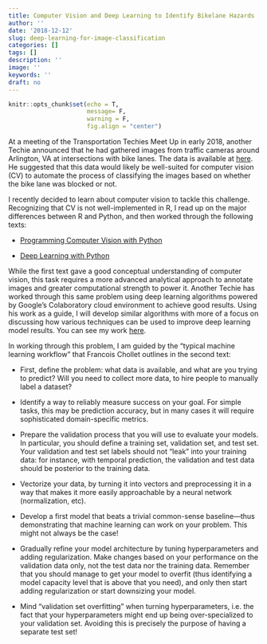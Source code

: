 ```yaml
---
title: Computer Vision and Deep Learning to Identify Bikelane Hazards
author: ''
date: '2018-12-12'
slug: deep-learning-for-image-classification
categories: []
tags: []
description: ''
image: ''
keywords: ''
draft: no
---
```


```r
knitr::opts_chunk$set(echo = T,
                      message= F, 
                      warning = F,
                      fig.align = "center")

```

At a meeting of the Transportation Techies Meet Up in early 2018, another Techie announced that he had gathered images from traffic cameras around Arlington, VA at intersections with bike lanes. The data is available at [here](http://parkingdirty.com/). He suggested that this data would likely be well-suited for computer vision (CV) to automate the process of classifying the images based on whether the bike lane was blocked or not. 

I recently decided to learn about computer vision to tackle this challenge. Recognizing that CV is not well-implemented in R, I read up on the major differences between R and Python, and then worked through the following texts:

* [Programming Computer Vision with Python](http://programmingcomputervision.com/downloads/ProgrammingComputerVision_CCdraft.pdf)

* [Deep Learning with Python](https://www.manning.com/books/deep-learning-with-python)

While the first text gave a good conceptual understanding of computer vision, this task requires a more advanced analytical approach to annotate images and greater computational strength to power it. Another Techie has worked through this same problem using deep learning algorithms powered by Google's Colaboratory cloud environment to achieve good results. Using his work as a guide, I will develop similar algorithms with more of a focus on discussing how various techniques can be used to improve deep learning model results. You can see my work [here](https://colab.research.google.com/drive/1x15ai4nwfp0xxY1sfvX8UB0EHRcKXhU8#scrollTo=fPx3kopWDTIT). 

In working through this problem, I am guided by the "typical machine learning workflow" that Francois Chollet outlines in the second text: 

* First, define the problem: what data is available, and what are you trying to predict? Will you need to collect more data, to hire people to manually label a dataset?

* Identify a way to reliably measure success on your goal. For simple tasks, this may be prediction accuracy, but in many cases it will require sophisticated domain-specific metrics.

* Prepare the validation process that you will use to evaluate your models. In particular, you should define a training set, validation set, and test set. Your validation and test set labels should not "leak" into your training data: for instance, with temporal prediction, the validation and test data should be posterior to the training data.

* Vectorize your data, by turning it into vectors and preprocessing it in a way that makes it more easily approachable by a neural network (normalization, etc).

* Develop a first model that beats a trivial common-sense baseline—thus demonstrating that machine learning can work on your problem. This might not always be the case!

* Gradually refine your model architecture by tuning hyperparameters and adding regularization. Make changes based on your performance on the validation data only, not the test data nor the training data. Remember that you should manage to get your model to overfit (thus identifying a model capacity level that is above that you need), and only then start adding regularization or start downsizing your model.

* Mind "validation set overfitting" when turning hyperparameters, i.e. the fact that your hyperparameters might end up being over-specialized to your validation set. Avoiding this is precisely the purpose of having a separate test set!
